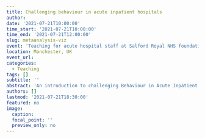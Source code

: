 ```yaml
---
title: Challenging behaviour in acute inpatient hospitals
author:
date: '2021-07-21T10:00:00'
time_start: '2021-07-21T10:00:00'
time_end: '2021-07-21T12:00:00'
slug: metaanalysis-viz
event: 'Teaching for acute hospital staff at Salford Royal NHS foundation trust'
location: Manchester, UK
event_url: 
categories:
  - Teaching
tags: []
subtitle: ''
abstract: 'An introduction to challenging Behaviour in Acute Inpatient settings.'
authors: []
lastmod: '2021-07-21T18:30:00'
featured: no
image:
  caption:
  focal_point: ''
  preview_only: no
---
```

